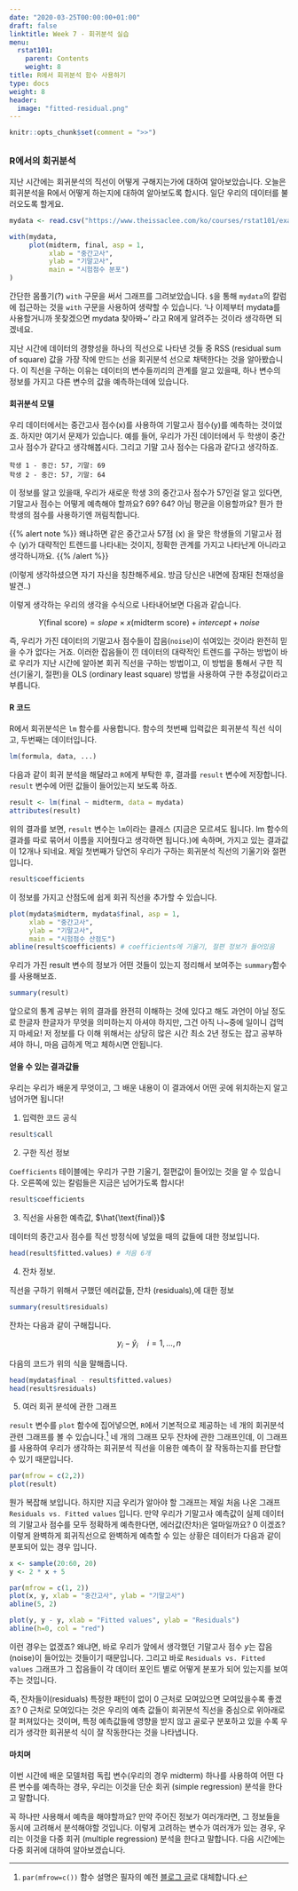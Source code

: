 ```yaml
---
date: "2020-03-25T00:00:00+01:00"
draft: false
linktitle: Week 7 - 회귀분석 실습
menu:
  rstat101:
    parent: Contents
    weight: 8
title: R에서 회귀분석 함수 사용하기
type: docs
weight: 8
header:
  image: "fitted-residual.png"
---
```


```r
knitr::opts_chunk$set(comment = ">>")
```

## 

### R에서의 회귀분석

지난 시간에는 회귀분석의 직선이 어떻게 구해지는가에 대하여 알아보았습니다. 오늘은 회귀분석을 R에서 어떻게 하는지에 대하여 알아보도록 합시다. 일단 우리의 데이터를 불러오도록 할게요.

```r
mydata <- read.csv("https://www.theissaclee.com/ko/courses/rstat101/examscore.csv", header = TRUE)

with(mydata,
     plot(midterm, final, asp = 1,
          xlab = "중간고사", 
          ylab = "기말고사",
          main = "시험점수 분포")
)
```

간단한 몸풀기(?) `with` 구문을 써서 그래프를 그려보았습니다. `$`을 통해 `mydata`의 칼럼에 접근하는 것을 `with` 구문을 사용하여 생략할 수 있습니다. '나 이제부터 mydata를 사용할거니까 못찾겠으면 mydata 찾아봐~' 라고 R에게 알려주는 것이라 생각하면 되겠네요.

지난 시간에 데이터의 경향성을 하나의 직선으로 나타낸 것들 중 RSS (residual sum of square) 값을 가장 작에 만드는 선을 회귀분석 선으로 채택한다는 것을 알아봤습니다. 이 직선을 구하는 이유는 데이터의 변수들끼리의 관계를 알고 있을때, 하나 변수의 정보를 가지고 다른 변수의 값을 예측하는데에 있습니다.

#### 회귀분석 모델

우리 데이터에서는 중간고사 점수(x)를 사용하여 기말고사 점수(y)를 예측하는 것이었죠. 하지만 여기서 문제가 있습니다. 예를 들어, 우리가 가진 데이터에서 두 학생이 중간 고사 점수가 같다고 생각해봅시다. 그리고 기말 고사 점수는 다음과 같다고 생각하죠.

    학생 1 - 중간: 57, 기말: 69  
    학생 2 - 중간: 57, 기말: 64  

이 정보를 알고 있을때, 우리가 새로운 학생 3의 중간고사 점수가 57인걸 알고 있다면, 기말고사 점수는 어떻게 예측해야 할까요? 69? 64? 아님 평균을 이용할까요? 뭔가 한 학생의 점수를 사용하기엔 꺼림칙합니다. 

{{% alert note %}}
    왜냐하면 같은 중간고사 57점 (x) 을 맞은 학생들의 기말고사 점수 (y)가 대략적인 트렌드를 나타내는 것이지, 정확한 관계를 가지고 나타난게 아니라고 생각하니까요.
{{% /alert %}}

(이렇게 생각하셨으면 자기 자신을 칭찬해주세요. 방금 당신은 내면에 잠재된 천재성을 발견..)

이렇게 생각하는 우리의 생각을 수식으로 나타내어보면 다음과 같습니다.

$$
Y (\text{final score})= slope \times x (\text{midterm score}) + intercept + noise 
$$

즉, 우리가 가진 데이터의 기말고사 점수들이 잡음(`noise`)이 섞여있는 것이라 완전히 믿을 수가 없다는 거죠. 이러한 잡음들이 낀 데이터의 대략적인 트렌드를 구하는 방법이 바로 우리가 지난 시간에 알아본 회귀 직선을 구하는 방법이고, 이 방법을 통해서 구한 직선(기울기, 절편)을 OLS (ordinary least square) 방법을 사용하여 구한 추정값이라고 부릅니다.

#### R 코드

R에서 회귀분석은 `lm` 함수를 사용합니다. 함수의 첫번째 입력값은 회귀분석 직선 식이고, 두번째는 데이터입니다.

```r
lm(formula, data, ...)
```

다음과 같이 회귀 분석을 해달라고 `R`에게 부탁한 후, 결과를 `result` 변수에 저장합니다. `result` 변수에 어떤 값들이 들어있는지 보도록 하죠.

```r
result <- lm(final ~ midterm, data = mydata)
attributes(result)
```

위의 결과를 보면, `result` 변수는 `lm`이라는 클래스 (지금은 모르셔도 됩니다. lm 함수의 결과를 따로 묶어서 이름을 지어줬다고 생각하면 됩니다.)에 속하며, 가지고 있는 결과값이 12개나 되네요. 제일 첫번째가 당연히 우리가 구하는 회귀분석 직선의 기울기와 절편입니다.

```r
result$coefficients
```

이 정보를 가지고 산점도에 쉽게 회귀 직선을 추가할 수 있습니다.

```r
plot(mydata$midterm, mydata$final, asp = 1,
     xlab = "중간고사", 
     ylab = "기말고사",
     main = "시험점수 산점도")
abline(result$coefficients) # coefficients에 기울기, 절편 정보가 들어있음
```

우리가 가진 result 변수의 정보가 어떤 것들이 있는지 정리해서 보여주는 `summary`함수를 사용해보죠.

```r
summary(result)
```

앞으로의 통계 공부는 위의 결과를 완전히 이해하는 것에 있다고 해도 과언이 아닐 정도로 한글자 한글자가 무엇을 의미하는지 아셔야 하지만, 그건 아직 나~중에 일이니 겁먹지 마세요! 저 정보를 다 이해 위해서는 상당히 많은 시간 최소 2년 정도는 잡고 공부하셔야 하니, 마음 급하게 먹고 체하시면 안됩니다. 

#### 얻을 수 있는 결과값들

우리는 우리가 배운게 무엇이고, 그 배운 내용이 이 결과에서 어떤 곳에 위치하는지 알고 넘어가면 됩니다!

1. 입력한 코드 공식

```r
result$call
```

2. 구한 직선 정보

`Coefficients` 테이블에는 우리가 구한 기울기, 절편값이 들어있는 것을 알 수 있습니다. 오른쪽에 있는 칼럼들은 지금은 넘어가도록 합시다!

```r
result$coefficients
```

3. 직선을 사용한 예측값, $\hat{\text{final}}$

데이터의 중간고사 점수를 직선 방정식에 넣었을 때의 값들에 대한 정보입니다. 

```r
head(result$fitted.values) # 처음 6개
```

4. 잔차 정보. 

직선을 구하기 위해서 구했던 에러값들, 잔차 (residuals),에 대한 정보

```r
summary(result$residuals)
```

잔차는 다음과 같이 구해집니다.

$$
y_i - \hat{y}_i \quad i=1,...,n
$$

다음의 코드가 위의 식을 말해줍니다.

```r
head(mydata$final - result$fitted.values)
head(result$residuals)
```

5. 여러 회귀 분석에 관한 그래프

`result` 변수를 `plot` 함수에 집어넣으면, `R`에서 기본적으로 제공하는 네 개의 회귀분석 관련 그래프를 볼 수 있습니다.^[`par(mfrow=c())` 함수 설명은 필자의 예전 [블로그 글](https://issactoast.com/57)로 대체합니다.] 네 개의 그래프 모두 잔차에 관한 그래프인데, 이 그래프를 사용하여 우리가 생각하는 회귀분석 직선을 이용한 예측이 잘 작동하는지를 판단할 수 있기 때문입니다.

```r
par(mfrow = c(2,2))
plot(result)
```

뭔가 복잡해 보입니다. 하지만 지금 우리가 알아야 할 그래프는 제일 처음 나온 그래프 `Residuals vs. Fitted values` 입니다. 만약 우리가 기말고사 예측값이 실제 데이터의 기말고사 점수를 모두 정확하게 예측한다면, 에러값(잔차)은 얼마일까요? 0 이겠죠? 이렇게 완벽하게 회귀직선으로 완벽하게 예측할 수 있는 상황은 데이터가 다음과 같이 분포되어 있는 경우 입니다.

```r

x <- sample(20:60, 20)
y <- 2 * x + 5

par(mfrow = c(1, 2))
plot(x, y, xlab = "중간고사", ylab = "기말고사")
abline(5, 2)

plot(y, y - y, xlab = "Fitted values", ylab = "Residuals")
abline(h=0, col = "red")
```

이런 경우는 없겠죠? 왜냐면, 바로 우리가 앞에서 생각했던 기말고사 점수 $y$는 잡음 (noise)이 들어있는 것들이기 때문입니다. 그리고 바로 `Residuals vs. Fitted values` 그래프가 그 잡음들이 각 데이터 포인트 별로 어떻게 분포가 되어 있는지를 보여주는 것입니다.

즉, 잔차들이(residuals) 특정한 패턴이 없이 0 근처로 모여있으면 모여있을수록 좋겠죠? 0 근처로 모여있다는 것은 우리의 예측 값들이 회귀분석 직선을 중심으로 위아래로 잘 퍼져있다는 것이며, 특정 예측값들에 영향을 받지 않고 골로구 분포하고 있을 수록 우리가 생각한 회귀분석 식이 잘 작동한다는 것을 나타냅니다.

#### 마치며

이번 시간에 배운 모델처럼 독립 변수(우리의 경우 midterm) 하나를 사용하여 어떤 다른 변수를 예측하는 경우, 우리는 이것을 단순 회귀 (simple regression) 분석을 한다고 말합니다.

꼭 하나만 사용해서 예측을 해야할까요? 만약 주어진 정보가 여러개라면, 그 정보들을 동시에 고려해서 분석해야할 것입니다. 이렇게 고려하는 변수가 여러개가 있는 경우, 우리는 이것을 다중 회귀 (multiple regression) 분석을 한다고 말합니다. 다음 시간에는 다중 회귀에 대하여 알아보겠습니다.
